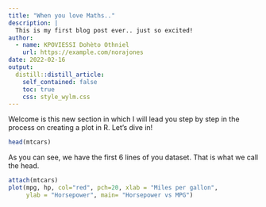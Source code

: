 ```yaml
---
title: "When you love Maths.."
description: |
  This is my first blog post ever.. just so excited!
author:
  - name: KPOVIESSI Dohèto Othniel
    url: https://example.com/norajones
date: 2022-02-16
output:
  distill::distill_article:
    self_contained: false
    toc: true
    css: style_wylm.css
---
```


Welcome is this new section in which I will lead you step by step in the process on creating a plot in R. Let's dive in!

```r
head(mtcars)
```

As you can see, we have the first 6 lines of you dataset. That is what we call the head. 

```r
attach(mtcars)
plot(mpg, hp, col="red", pch=20, xlab = "Miles per gallon",
     ylab = "Horsepower", main= "Horsepower vs MPG")
```

